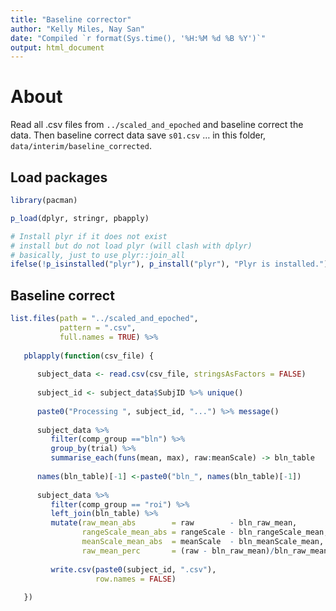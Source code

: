 ```yaml
---
title: "Baseline corrector"
author: "Kelly Miles, Nay San"
date: "Compiled `r format(Sys.time(), '%H:%M %d %B %Y')`"
output: html_document
---
```


# About

Read all .csv files from `../scaled_and_epoched` and baseline correct the data. Then baseline correct data save `s01.csv` ... in this folder, `data/interim/baseline_corrected`.

## Load packages

```r
library(pacman)

p_load(dplyr, stringr, pbapply)

# Install plyr if it does not exist
# install but do not load plyr (will clash with dplyr)
# basically, just to use plyr::join_all
ifelse(!p_isinstalled("plyr"), p_install("plyr"), "Plyr is installed.")
```

## Baseline correct

```r
list.files(path = "../scaled_and_epoched",
           pattern = ".csv",
           full.names = TRUE) %>%
   
   pblapply(function(csv_file) {
      
      subject_data <- read.csv(csv_file, stringsAsFactors = FALSE)
      
      subject_id <- subject_data$SubjID %>% unique()
      
      paste0("Processing ", subject_id, "...") %>% message()
      
      subject_data %>%
         filter(comp_group =="bln") %>%
         group_by(trial) %>%
         summarise_each(funs(mean, max), raw:meanScale) -> bln_table
      
      names(bln_table)[-1] <-paste0("bln_", names(bln_table)[-1])
      
      subject_data %>%
         filter(comp_group == "roi") %>%
         left_join(bln_table) %>%
         mutate(raw_mean_abs        = raw        - bln_raw_mean,
                rangeScale_mean_abs = rangeScale - bln_rangeScale_mean,
                meanScale_mean_abs  = meanScale  - bln_meanScale_mean,
                raw_mean_perc       = (raw - bln_raw_mean)/bln_raw_mean*100) %>%
         
         write.csv(paste0(subject_id, ".csv"),
                   row.names = FALSE)
      
   })
```


